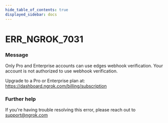 ```yaml
---
hide_table_of_contents: true
displayed_sidebar: docs
---
```



# ERR_NGROK_7031

### Message

Only Pro and Enterprise accounts can use edges webhook verification.
Your account is not authorized to use webhook verification.

Upgrade to a Pro or Enterprise plan at: https://dashboard.ngrok.com/billing/subscription

<ErrorDetails error="err_ngrok_7031" />

### Further help

If you're having trouble resolving this error, please reach out to [support@ngrok.com](mailto:support@ngrok.com?subject=Help%20with%20ERR_NGROK_7031)

